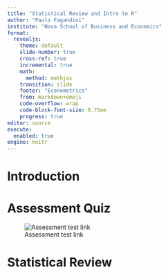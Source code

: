 ```yaml
---
title: "Statistical Review and Intro to R"
author: "Paulo Fagandini"
institute: "Nova School of Business and Economics"
format: 
  revealjs:
    theme: default
    slide-number: true
    cross-ref: true
    incremental: true
    math: 
      method: mathjax
    transition: slide
    footer: "Econometrics"
    from: markdown+emoji
    code-overflow: wrap
    code-block-font-size: 0.75em
    progress: true
editor: source
execute:
  enabled: true
engine: knitr
---
```


# Introduction

# Assessment Quiz

![Assessment test link](qr-code.svg)

# Statistical Review